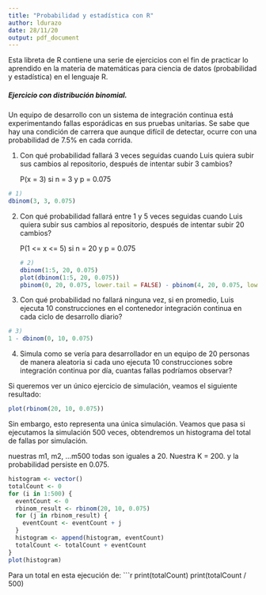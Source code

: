 ```yaml
---
title: "Probabilidad y estadística con R"
author: ldurazo
date: 28/11/20
output: pdf_document
---
```


Esta libreta de R contiene una serie de ejercicios con el fin de practicar lo aprendido en la materia de matemáticas para ciencia de datos (probabilidad y estadística) en el lenguaje R.

##### Ejercicio con distribución binomial.

Un equipo de desarrollo con un sistema de integración continua está experimentando fallas esporádicas en sus pruebas unitarias. Se sabe que hay una condición de carrera que aunque difícil de detectar, ocurre con una probabilidad de 7.5% en cada corrida.

1) Con qué probabilidad fallará 3 veces seguidas cuando Luis quiera subir sus cambios al repositorio, después de intentar subir 3 cambios?

    P(x = 3) si n = 3 y p = 0.075

```r
# 1)
dbinom(3, 3, 0.075)
```
2) Con qué probabilidad fallará entre 1 y 5 veces seguidas cuando Luis quiera subir sus cambios al repositorio, después de intentar subir 20 cambios?

    P(1 <= x <= 5) si n = 20 y p = 0.075
```r
# 2)
dbinom(1:5, 20, 0.075)
plot(dbinom(1:5, 20, 0.075))
pbinom(0, 20, 0.075, lower.tail = FALSE) - pbinom(4, 20, 0.075, lower.tail = FALSE)
```

3) Con qué probabilidad no fallará ninguna vez, si en promedio, Luis ejecuta 10 construcciones en el contenedor integración continua en cada ciclo de desarrollo diario?

```r
# 3)
1 - dbinom(0, 10, 0.075)
```

4) Simula como se vería para desarrollador en un equipo de 20 personas de manera aleatoria si cada uno ejecuta 10 construcciones sobre integración continua por día, cuantas fallas podríamos observar?

Si queremos ver un único ejercicio de simulación, veamos el siguiente resultado:

```r
plot(rbinom(20, 10, 0.075))
```
Sin embargo, esto representa una única simulación. Veamos que pasa si ejecutamos la simulación 500 veces, obtendremos un histograma del total de fallas por simulación.

nuestras m1, m2, ...m500 todas son iguales a 20. Nuestra K = 200. y la probabilidad persiste en 0.075.

```r
histogram <- vector()
totalCount <- 0
for (i in 1:500) {
  eventCount <- 0
  rbinom_result <- rbinom(20, 10, 0.075)
  for (j in rbinom_result) {
    eventCount <- eventCount + j
  }
  histogram <- append(histogram, eventCount)
  totalCount <- totalCount + eventCount
}
plot(histogram)
```
Para un total en esta ejecución de:
```r
print(totalCount)
print(totalCount / 500)